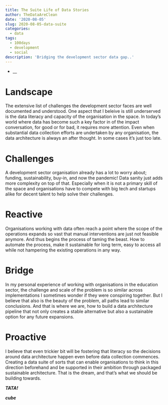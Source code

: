 ```yaml
---
title: The Suite Life of Data Stories
author: TheDataAreClean
date: '2020-08-05'
slug: 2020-08-05-data-suite
categories:
  - data
tags:
  - 100days
  - development
  - social
description: 'Bridging the development sector data gap..'
---
```


* __

# Landscape
The extensive list of challenges the development sector faces are well documented and understood. One aspect that I beleive is still underserved is the data literacy and capacity of the organisation in the space. In today's world where data has become such a key factor in of the impact conversation, for good or for bad, it requires more attention. Even when substantial data collection efforts are undertaken by any organisation, the data architecture is always an after thought. In some cases it's just too late.

# Challenges
A development sector organisation already has a lot to worry about; funding, sustainability, buy-in, and now the pandemic! Data sanity just adds more complexity on top of that. Especially when it is not a primary skill of the space and organisations have to compete with big tech and startups alike for decent talent to help solve their challenges.

# Reactive
Organisations working with data often reach a point where the scope of the operations expands so vast that manual interventions are just not feasible anymore. And thus begins the process of taming the beast. How to automate the process, make it sustainable for long term, easy to access all while not hampering the existing operations in any way.

# Bridge
In my personal experience of working with organisations in the education sector, the challenge and scale of the problem is so similar across implementations I sometimes wonder if they were conspiring together. But I believe that also is the beauty of the problem, all paths lead to similar conclusions. And that is where we are, how to build a data architecture pipeline that not only creates a stable alternative but also a sustainable option for any future expansions.

# Proactive
I believe that even trickier bit will be fostering that literacy so the decisions around data architecture happen even before data collection commences. Creating a data suite of sorts that can enable organisations to think in this direction beforehand and be supported in their ambition through packaged sustainable architecture. That is the dream, and that's what we should be building towards.

**_TATA!_**

**_cube_**
